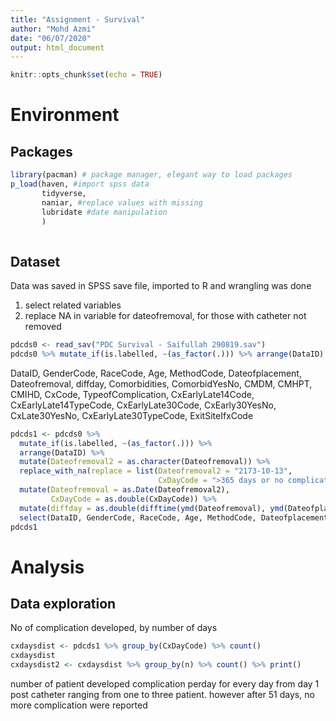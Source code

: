 ```yaml
---
title: "Assignment - Survival"
author: "Mohd Azmi"
date: "06/07/2020"
output: html_document
---
```


```r
knitr::opts_chunk$set(echo = TRUE)
```

# Environment

## Packages

```r
library(pacman) # package manager, elegant way to load packages
p_load(haven, #import spss data
       tidyverse,
       naniar, #replace values with missing
       lubridate #date manipulation
       )  
       
```

## Dataset

Data was saved in SPSS save file, imported to R and wrangling was done

1. select related variables
2. replace NA in variable for dateofremoval, for those with catheter not removed


```r
pdcds0 <- read_sav("PDC Survival - Saifullah 290819.sav")
pdcds0 %>% mutate_if(is.labelled, ~(as_factor(.))) %>% arrange(DataID) %>% print()
```


DataID, GenderCode, RaceCode, Age, MethodCode, Dateofplacement, Dateofremoval, diffday, Comorbidities, ComorbidYesNo, CMDM, CMHPT, CMIHD, CxCode, TypeofComplication, CxEarlyLate14Code, CxEarlyLate14TypeCode, CxEarlyLate30Code, CxEarly30YesNo, CxLate30YesNo, CxEarlyLate30TypeCode, ExitSiteIfxCode

```r
pdcds1 <- pdcds0 %>%
  mutate_if(is.labelled, ~(as_factor(.))) %>%
  arrange(DataID) %>% 
  mutate(Dateofremoval2 = as.character(Dateofremoval)) %>% 
  replace_with_na(replace = list(Dateofremoval2 = "2173-10-13",
                                 CxDayCode = ">365 days or no complication")) %>%
  mutate(Dateofremoval = as.Date(Dateofremoval2),
         CxDayCode = as.double(CxDayCode)) %>%
  mutate(diffday = as.double(difftime(ymd(Dateofremoval), ymd(Dateofplacement), units = "days"))) %>% 
  select(DataID, GenderCode, RaceCode, Age, MethodCode, Dateofplacement, Dateofremoval, diffday, ComorbidYesNo, CMDM, CMHPT, CMIHD,CatheterStatusCode, RemovalReasonCode, CxDayCode) 
pdcds1
```


# Analysis

## Data exploration

No of complication developed, by number of days

```r
cxdaysdist <- pdcds1 %>% group_by(CxDayCode) %>% count()
cxdaysdist
cxdaysdist2 <- cxdaysdist %>% group_by(n) %>% count() %>% print()
```
number of patient developed complication perday for every day from day 1 post catheter ranging from one to three patient. however after 51 days, no more complication were reported

```r

```

